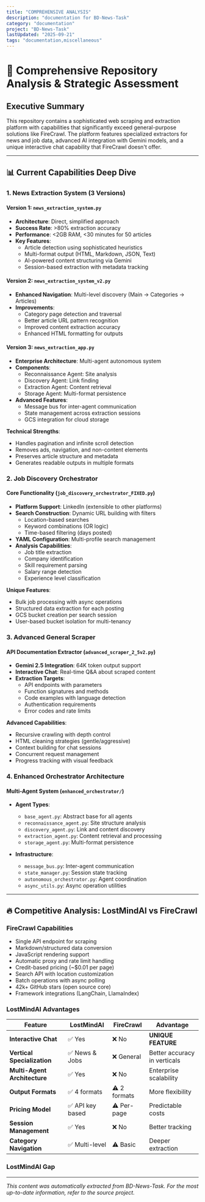 ```yaml
---
title: "COMPREHENSIVE ANALYSIS"
description: "documentation for BD-News-Task"
category: "documentation"
project: "BD-News-Task"
lastUpdated: "2025-09-21"
tags: "documentation,miscellaneous"
---
```


# 🎯 Comprehensive Repository Analysis & Strategic Assessment

## Executive Summary
This repository contains a sophisticated web scraping and extraction platform with capabilities that significantly exceed general-purpose solutions like FireCrawl. The platform features specialized extractors for news and job data, advanced AI integration with Gemini models, and a unique interactive chat capability that FireCrawl doesn't offer.

---

## 📊 Current Capabilities Deep Dive

### 1. News Extraction System (3 Versions)

#### Version 1: `news_extraction_system.py`
- **Architecture**: Direct, simplified approach
- **Success Rate**: >80% extraction accuracy
- **Performance**: <2GB RAM, <30 minutes for 50 articles
- **Key Features**:
  - Article detection using sophisticated heuristics
  - Multi-format output (HTML, Markdown, JSON, Text)
  - AI-powered content structuring via Gemini
  - Session-based extraction with metadata tracking

#### Version 2: `news_extraction_system_v2.py`
- **Enhanced Navigation**: Multi-level discovery (Main → Categories → Articles)
- **Improvements**:
  - Category page detection and traversal
  - Better article URL pattern recognition
  - Improved content extraction accuracy
  - Enhanced HTML formatting for outputs

#### Version 3: `news_extraction_app.py`
- **Enterprise Architecture**: Multi-agent autonomous system
- **Components**:
  - Reconnaissance Agent: Site analysis
  - Discovery Agent: Link finding
  - Extraction Agent: Content retrieval
  - Storage Agent: Multi-format persistence
- **Advanced Features**:
  - Message bus for inter-agent communication
  - State management across extraction sessions
  - GCS integration for cloud storage

**Technical Strengths**:
- Handles pagination and infinite scroll detection
- Removes ads, navigation, and non-content elements
- Preserves article structure and metadata
- Generates readable outputs in multiple formats

### 2. Job Discovery Orchestrator

#### Core Functionality (`job_discovery_orchestrator_FIXED.py`)
- **Platform Support**: LinkedIn (extensible to other platforms)
- **Search Construction**: Dynamic URL building with filters
  - Location-based searches
  - Keyword combinations (OR logic)
  - Time-based filtering (days posted)
- **YAML Configuration**: Multi-profile search management
- **Analysis Capabilities**:
  - Job title extraction
  - Company identification
  - Skill requirement parsing
  - Salary range detection
  - Experience level classification

**Unique Features**:
- Bulk job processing with async operations
- Structured data extraction for each posting
- GCS bucket creation per search session
- User-based bucket isolation for multi-tenancy

### 3. Advanced General Scraper

#### API Documentation Extractor (`advanced_scraper_2_5v2.py`)
- **Gemini 2.5 Integration**: 64K token output support
- **Interactive Chat**: Real-time Q&A about scraped content
- **Extraction Targets**:
  - API endpoints with parameters
  - Function signatures and methods
  - Code examples with language detection
  - Authentication requirements
  - Error codes and rate limits

**Advanced Capabilities**:
- Recursive crawling with depth control
- HTML cleaning strategies (gentle/aggressive)
- Context building for chat sessions
- Concurrent request management
- Progress tracking with visual feedback

### 4. Enhanced Orchestrator Architecture

#### Multi-Agent System (`enhanced_orchestrator/`)
- **Agent Types**:
  - `base_agent.py`: Abstract base for all agents
  - `reconnaissance_agent.py`: Site structure analysis
  - `discovery_agent.py`: Link and content discovery
  - `extraction_agent.py`: Content retrieval and processing
  - `storage_agent.py`: Multi-format persistence

- **Infrastructure**:
  - `message_bus.py`: Inter-agent communication
  - `state_manager.py`: Session state tracking
  - `autonomous_orchestrator.py`: Agent coordination
  - `async_utils.py`: Async operation utilities

---

## 🔥 Competitive Analysis: LostMindAI vs FireCrawl

### FireCrawl Capabilities
- Single API endpoint for scraping
- Markdown/structured data conversion
- JavaScript rendering support
- Automatic proxy and rate limit handling
- Credit-based pricing (~$0.01 per page)
- Search API with location customization
- Batch operations with async polling
- 42k+ GitHub stars (open source core)
- Framework integrations (LangChain, LlamaIndex)

### LostMindAI Advantages

| Feature | LostMindAI | FireCrawl | Advantage |
|---------|------------|-----------|-----------|
| **Interactive Chat** | ✅ Yes | ❌ No | **UNIQUE FEATURE** |
| **Vertical Specialization** | ✅ News & Jobs | ❌ General | Better accuracy in verticals |
| **Multi-Agent Architecture** | ✅ Yes | ❌ No | Enterprise scalability |
| **Output Formats** | ✅ 4 formats | ⚠️ 2 formats | More flexibility |
| **Pricing Model** | ✅ API key based | ⚠️ Per-page | Predictable costs |
| **Session Management** | ✅ Yes | ❌ No | Better tracking |
| **Category Navigation** | ✅ Multi-level | ⚠️ Basic | Deeper extraction |

### LostMindAI Gap

---
*This content was automatically extracted from BD-News-Task. For the most up-to-date information, refer to the source project.*
